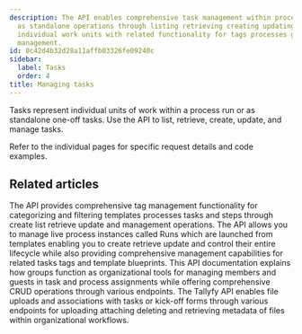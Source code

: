 ```yaml
---
description: The API enables comprehensive task management within process runs or
  as standalone operations through listing retrieving creating updating and managing
  individual work units with related functionality for tags processes groups and file
  management.
id: 0c42d4b32d28a11affb03326fe09240c
sidebar:
  label: Tasks
  order: 4
title: Managing tasks
---
```



Tasks represent individual units of work within a process run or as standalone one-off tasks. Use the API to list, retrieve, create, update, and manage tasks.

Refer to the individual pages for specific request details and code examples.

<PageTree />


## Related articles
<CardGrid>
<LinkTitleCard header="<b>Code Samples > Managing tags</b>" href="/products/pro/integrations/open-api/code-samples/tags/" > The API provides comprehensive tag management functionality for categorizing and filtering templates processes tasks and steps through create list retrieve update and management operations. </LinkTitleCard>
<LinkTitleCard header="<b>Code Samples > Managing processes (Runs)</b>" href="/products/pro/integrations/open-api/code-samples/processes/" > The API allows you to manage live process instances called Runs which are launched from templates enabling you to create retrieve update and control their entire lifecycle while also providing comprehensive management capabilities for related tasks tags and template blueprints. </LinkTitleCard>
<LinkTitleCard header="<b>Code Samples > Managing groups</b>" href="/products/pro/integrations/open-api/code-samples/groups/" > This API documentation explains how groups function as organizational tools for managing members and guests in task and process assignments while offering comprehensive CRUD operations through various endpoints. </LinkTitleCard>
<LinkTitleCard header="<b>Code Samples > Managing files</b>" href="/products/pro/integrations/open-api/code-samples/files/" > The Tallyfy API enables file uploads and associations with tasks or kick-off forms through various endpoints for uploading attaching deleting and retrieving metadata of files within organizational workflows. </LinkTitleCard>
</CardGrid>